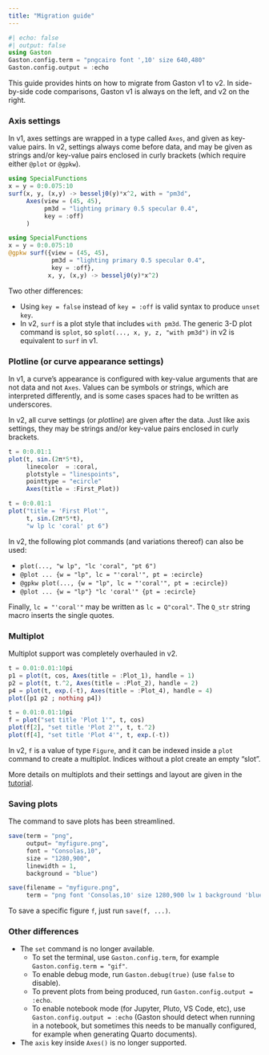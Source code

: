 ```yaml
---
title: "Migration guide"
---
```


```julia
#| echo: false
#| output: false
using Gaston
Gaston.config.term = "pngcairo font ',10' size 640,480"
Gaston.config.output = :echo
```

This guide provides hints on how to migrate from Gaston v1 to v2. In
side-by-side code comparisons, Gaston v1 is always on the left, and v2 on the
right.

### Axis settings

In v1, axes settings are wrapped in a type called `Axes`, and given as key-value pairs.
In v2, settings always come before data, and may be given as strings and/or key-value
pairs enclosed in curly brackets (which require either `@plot` or `@gpkw`).

::: {layout-ncol=2}

```julia
using SpecialFunctions
x = y = 0:0.075:10
surf(x, y, (x,y) -> besselj0(y)*x^2, with = "pm3d",
     Axes(view = (45, 45),
          pm3d = "lighting primary 0.5 specular 0.4",
          key = :off)
     )
```

```julia
using SpecialFunctions
x = y = 0:0.075:10
@gpkw surf({view = (45, 45),
            pm3d = "lighting primary 0.5 specular 0.4",
            key = :off},
           x, y, (x,y) -> besselj0(y)*x^2)
```

:::

Two other differences:

* Using `key = false` instead of `key = :off` is valid syntax to produce `unset key`.
* In v2, `surf` is a plot style that includes `with pm3d`. The generic 3-D plot
  command is `splot`, so `splot(..., x, y, z, "with pm3d")` in v2 is equivalent
  to `surf` in v1.

### Plotline (or curve appearance settings)

In v1, a curve's appearance is configured with key-value arguments that are
not data and not `Axes`. Values can be symbols or strings, which are interpreted
differently, and is some cases spaces had to be written as underscores.

In v2, all curve settings (or _plotline_) are given after the data.
Just like axis settings, they may be strings and/or key-value pairs enclosed in
curly brackets.

::: {layout-ncol=2}

```julia
t = 0:0.01:1
plot(t, sin.(2π*5*t),
     linecolor  = :coral,
     plotstyle = "linespoints",
     pointtype = "ecircle"
     Axes(title = :First_Plot))
```

```julia
t = 0:0.01:1
plot("title = 'First Plot'",
     t, sin.(2π*5*t),
     "w lp lc 'coral' pt 6")
```

:::

In v2, the following plot commands (and variations thereof) can also be used:

* `plot(..., "w lp", "lc 'coral", "pt 6")`
* `@plot ... {w = "lp", lc = "'coral'", pt = :ecircle}`
* `@gpkw plot(..., {w = "lp", lc = "'coral'", pt = :ecircle})`
* `@plot ... {w = "lp"} "lc 'coral'" {pt = :ecircle}`

Finally, `lc = "'coral'"` may be written as `lc = Q"coral"`. The `Q_str` string
macro inserts the single quotes.

### Multiplot

Multiplot support was completely overhauled in v2.

::: {layout-ncol=2}

```julia
t = 0.01:0.01:10pi
p1 = plot(t, cos, Axes(title = :Plot_1), handle = 1)
p2 = plot(t, t.^2, Axes(title = :Plot_2), handle = 2)
p4 = plot(t, exp.(-t), Axes(title = :Plot_4), handle = 4)
plot([p1 p2 ; nothing p4])
```

```julia
t = 0.01:0.01:10pi
f = plot("set title 'Plot 1'", t, cos)
plot(f[2], "set title 'Plot 2'", t, t.^2)
plot(f[4], "set title 'Plot 4'", t, exp.(-t))
```

:::

In v2, `f` is a value of type `Figure`, and it can be indexed inside a `plot` command
to create a multiplot. Indices without a plot create an empty "slot".

More details on multiplots and their settings and layout are given in the
[tutorial](tutorial.qmd).

### Saving plots

The command to save plots has been streamlined.

::: {layout-ncol=2}

```julia
save(term = "png",
     output= "myfigure.png",
     font = "Consolas,10",
     size = "1280,900",
     linewidth = 1,
     background = "blue")
```

```julia
save(filename = "myfigure.png",
     term = "png font 'Consolas,10' size 1280,900 lw 1 background 'blue'")
```

:::

To save a specific figure `f`, just run `save(f, ...)`.

### Other differences

* The `set` command is no longer available.
  * To set the terminal, use `Gaston.config.term`, for example `Gaston.config.term = "gif"`.
  * To enable debug mode, run `Gaston.debug(true)` (use `false` to disable).
  * To prevent plots from being produced, run `Gaston.config.output = :echo`.
  * To enable notebook mode (for Jupyter, Pluto, VS Code, etc), use
    `Gaston.config.output = :echo` (Gaston should detect when running in a notebook,
    but sometimes this needs to be manually configured, for example when generating
    Quarto documents).
* The `axis` key inside `Axes()` is no longer supported.
